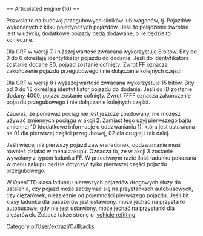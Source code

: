 <noinclude>{{pl/Development/NewGRF/inne strony|en=newgrf-specs.tt-wiki.net/wiki/Callback:_Articulated_engine|pl=pl/Development/NewGRF/NFO Specs/Callback/Articulated engine}}
</noinclude>== Articulated engine (16) ==

Pozwala to na budowę przegubowych silników lub wagonów, tj. Pojazdów wykonanych z kilku pojedynczych pojazdów.
Jeśli to połączenie zwrotne jest w użyciu, dodatkowe pojazdy będą dodawane, o ile będzie to konieczne.

{{pl/Development/NewGRF/grfTill|7}} Dla GRF w wersji 7 i niższej wartość zwracana wykorzystuje 8 bitów.
Bity od 0 do 6 określają identyfikator pojazdu do dodania. Jeśli do identyfikatora zostanie dodane 80, pojazd zostanie cofnięty. Zwrot FF oznacza zakończenie pojazdu przegubowego i nie dołączanie kolejnych części.

{{pl/Development/NewGRF/grfFrom|8}} Dla GRF w wersji 8 i wyższej wartość zwracana wykorzystuje 15 bitów.
Bity od 0 do 13 określają identyfikator pojazdu do dodania. Jeśli do ID zostanie dodany 4000, pojazd zostanie cofnięty. Zwrot 7FFF oznacza zakończenie pojazdu przegubowego i nie dołączanie kolejnych części.

Zauważ, że ponieważ pociąg nie jest jeszcze zbudowany, nie możesz używać zmiennych pociągu w akcji 2. Zamiast tego użyj pierwszego bajtu zmiennej 10 (dodatkowe informacje o oddzwanianiu 1), która jest ustawiona na 01 dla pierwszej części przegubowej, 02 dla drugiej i tak dalej.

{{pl/Development/NewGRF/ottdp|0.6|2.5|ttdprev=beta 8}} Jeśli więcej niż pierwszy pojazd zawiera ładunek, oddzwanianie musi również działać w menu zakupu. Oznacza to, że w akcji 3 zostanie wywołany z typem ładunku FF. W przeciwnym razie ilość ładunku pokazana w menu zakupu będzie dotyczyć tylko pierwszej części pojazdu przegubowego.

{{pl/Development/NewGRF/ottd| }} W OpenTTD klasa ładunku pierwszych pojazdów drogowych służy do ustalenia, czy pojazd może zatrzymać się na przystankach autobusowych, czy ciężarówek, niezależnie od pojemności pierwszego pojazdu. Jeśli bit klasy ładunku dla pasażerów jest ustawiony, może jechać na przystanki autobusowe, gdy nie jest ustawiony, może jechać na przystanki dla ciężarówek. Zobacz także stronę o &nbsp;[[pl/Development/NewGRF/NFO Specs/VehicleRefitting|vehicle refitting]].
<!--[[Category:Callbacks]]-->[[Category:pl/User/extrazi/Callbacks]]